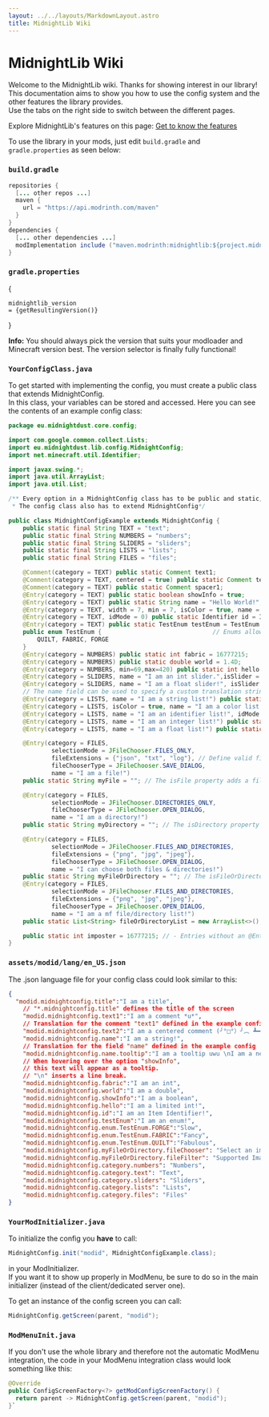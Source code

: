 ```yaml
---
layout: ../../layouts/MarkdownLayout.astro
title: MidnightLib Wiki
---
```



# MidnightLib Wiki

Welcome to the MidnightLib wiki. Thanks for showing interest in our library!  
This documentation aims to show you how to use the config system and the other features the library provides.  
Use the tabs on the right side to switch between the different pages.

Explore MidnightLib's features on this page:
[Get to know the features](/midnightlib)

To use the library in your mods, just edit `build.gradle` and `gradle.properties` as seen below:
### `build.gradle`
```java
repositories {
  [... other repos ...]
  maven {
    url = "https://api.modrinth.com/maven"
  }
}
dependencies {  
  [... other dependencies ...]  
  modImplementation include ("maven.modrinth:midnightlib:${project.midnightlib_version}")  
}
```
### `gradle.properties`
<VersionDropdown></VersionDropdown>
{<pre><code className="language-java" id="midnightlib-version" >midnightlib_version = {getResultingVersion()}</code></pre>}

<Notification type="info">
  <Icon name="ion:information-circle-outline" />
  <p>
    <strong>Info:</strong> You should always pick the version that suits your modloader and Minecraft version best.  
    The version selector is finally fully functional!
  </p>
</Notification>  

### `YourConfigClass.java`
To get started with implementing the config, you must create a public class that extends MidnightConfig.  
In this class, your variables can be stored and accessed. Here you can see the contents of an example config class:
```java
package eu.midnightdust.core.config;

import com.google.common.collect.Lists;
import eu.midnightdust.lib.config.MidnightConfig;
import net.minecraft.util.Identifier;

import javax.swing.*;
import java.util.ArrayList;
import java.util.List;

/** Every option in a MidnightConfig class has to be public and static, so we can access it from other classes.
 * The config class also has to extend MidnightConfig*/

public class MidnightConfigExample extends MidnightConfig {
    public static final String TEXT = "text";
    public static final String NUMBERS = "numbers";
    public static final String SLIDERS = "sliders";
    public static final String LISTS = "lists";
    public static final String FILES = "files";

    @Comment(category = TEXT) public static Comment text1;                       // Comments are rendered like an option without a button and are excluded from the config file
    @Comment(category = TEXT, centered = true) public static Comment text2;      // Centered comments are the same as normal ones - just centered!
    @Comment(category = TEXT) public static Comment spacer1;                     // Comments containing the word "spacer" will just appear as a blank line
    @Entry(category = TEXT) public static boolean showInfo = true;               // Example for a boolean option
    @Entry(category = TEXT) public static String name = "Hello World!";          // Example for a string option, which is in a category!
    @Entry(category = TEXT, width = 7, min = 7, isColor = true, name = "I am a color!") public static String titleColor = "#ffffff"; // The isColor property adds a color chooser for a hexadecimal color
    @Entry(category = TEXT, idMode = 0) public static Identifier id = Identifier.ofVanilla("diamond");          // Example for an identifier with matching items displayed next to it!
    @Entry(category = TEXT) public static TestEnum testEnum = TestEnum.FABRIC;   // Example for an enum option
    public enum TestEnum {                               // Enums allow the user to cycle through predefined options
        QUILT, FABRIC, FORGE
    }
    @Entry(category = NUMBERS) public static int fabric = 16777215;                 // Example for an int option
    @Entry(category = NUMBERS) public static double world = 1.4D;                   // Example for a double option
    @Entry(category = NUMBERS, min=69,max=420) public static int hello = 420;   // - The entered number has to be larger than 69 and smaller than 420
    @Entry(category = SLIDERS, name = "I am an int slider.",isSlider = true, min = 0, max = 100) public static int intSlider = 35; // Int fields can also be displayed as a Slider
    @Entry(category = SLIDERS, name = "I am a float slider!", isSlider = true, min = 0f, max = 1f, precision = 1000) public static float floatSlider = 0.24f; // And so can floats! Precision defines the amount of decimal places
    // The name field can be used to specify a custom translation string or plain text
    @Entry(category = LISTS, name = "I am a string list!") public static List<String> stringList = Lists.newArrayList("String1", "String2"); // Array String Lists are also supported
    @Entry(category = LISTS, isColor = true, name = "I am a color list!") public static List<String> colorList = Lists.newArrayList("#ac5f99", "#11aa44"); // Lists also support colors
    @Entry(category = LISTS, name = "I am an identifier list!", idMode = 1) public static List<Identifier> idList = Lists.newArrayList(Identifier.ofVanilla("dirt")); // A list of block identifiers
    @Entry(category = LISTS, name = "I am an integer list!") public static List<Integer> intList = Lists.newArrayList(69, 420);
    @Entry(category = LISTS, name = "I am a float list!") public static List<Float> floatList = Lists.newArrayList(4.1f, -1.3f, -1f);

    @Entry(category = FILES,
            selectionMode = JFileChooser.FILES_ONLY,
            fileExtensions = {"json", "txt", "log"}, // Define valid file extensions
            fileChooserType = JFileChooser.SAVE_DIALOG,
            name = "I am a file!")
    public static String myFile = ""; // The isFile property adds a file picker button

    @Entry(category = FILES,
            selectionMode = JFileChooser.DIRECTORIES_ONLY,
            fileChooserType = JFileChooser.OPEN_DIALOG,
            name = "I am a directory!")
    public static String myDirectory = ""; // The isDirectory property adds a directory picker button

    @Entry(category = FILES,
            selectionMode = JFileChooser.FILES_AND_DIRECTORIES,
            fileExtensions = {"png", "jpg", "jpeg"},
            fileChooserType = JFileChooser.OPEN_DIALOG,
            name = "I can choose both files & directories!")
    public static String myFileOrDirectory = ""; // The isFileOrDirectory property adds a file or directory picker button
    @Entry(category = FILES,
            selectionMode = JFileChooser.FILES_AND_DIRECTORIES,
            fileExtensions = {"png", "jpg", "jpeg"},
            fileChooserType = JFileChooser.OPEN_DIALOG,
            name = "I am a mf file/directory list!")
    public static List<String> fileOrDirectoryList = new ArrayList<>(); // Yes, that's right – you can even have lists of files/directories

    public static int imposter = 16777215; // - Entries without an @Entry or @Comment annotation are ignored
}
```
### `assets/modid/lang/`**`en_US.json`**
The .json language file for your config class could look similar to this:
```json
{
  "modid.midnightconfig.title":"I am a title",
	// "*.midnightconfig.title" defines the title of the screen
	"modid.midnightconfig.text1":"I am a comment *u*",
	// Translation for the comment "text1" defined in the example config
	"modid.midnightconfig.text2":"I am a centered comment (╯°□°）╯︵ ┻━┻",
	"modid.midnightconfig.name":"I am a string!",
	// Translation for the field "name" defined in the example config
	"modid.midnightconfig.name.tooltip":"I am a tooltip uwu \nI am a new line",
	// When hovering over the option "showInfo",
	// this text will appear as a tooltip.
	// "\n" inserts a line break.
	"modid.midnightconfig.fabric":"I am an int",
	"modid.midnightconfig.world":"I am a double",
	"modid.midnightconfig.showInfo":"I am a boolean",
	"modid.midnightconfig.hello":"I am a limited int!",
	"modid.midnightconfig.id":"I am an Item Identifier!",
	"modid.midnightconfig.testEnum":"I am an enum!",
	"modid.midnightconfig.enum.TestEnum.FORGE":"Slow",
	"modid.midnightconfig.enum.TestEnum.FABRIC":"Fancy",
	"modid.midnightconfig.enum.TestEnum.QUILT":"Fabulous",
	"modid.midnightconfig.myFileOrDirectory.fileChooser": "Select an image or directory",
	"modid.midnightconfig.myFileOrDirectory.fileFilter": "Supported Images (.png, .jpg, .jpeg)",
	"modid.midnightconfig.category.numbers": "Numbers",
	"modid.midnightconfig.category.text": "Text",
	"modid.midnightconfig.category.sliders": "Sliders",
	"modid.midnightconfig.category.lists": "Lists",
	"modid.midnightconfig.category.files": "Files"
}
```

### `YourModInitializer.java`
To initialize the config you **have** to call:
```java 
MidnightConfig.init("modid", MidnightConfigExample.class);
```
in your ModInitializer.  
If you want it to show up properly in ModMenu, be sure to do so in the main initializer (instead of the client/dedicated server one).  

To get an instance of the config screen you can call:
```java 
MidnightConfig.getScreen(parent, "modid");
```

### `ModMenuInit.java`
If you don't use the whole library and therefore not the automatic ModMenu integration, the code in your ModMenu integration class would look something like this:
```java 
@Override
public ConfigScreenFactory<?> getModConfigScreenFactory() {
  return parent -> MidnightConfig.getScreen(parent, "modid");
}`
```

<script>
        
        document.addEventListener('alpine:init', () => {
            //Alpine.data('versionSelection', () => ({
            //}))
        })
</script>